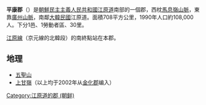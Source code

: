{{Infobox Korean settlement
| context = north
| divs = 1 邑、1勞動者區、30里
| img = NK-Gangwon-Pyonggang.png
| hangul = 평강군
| hanja = {{linktext|平|康|郡}}
|settype=郡
|rr=Pyeonggang-gun
|mr=P'yŏnggang-gun
| area_km2 = 708
| pop = 100800
| popyear = 1990
| popnote = （估計）
}}
'''平康郡'''（{{kor|諺=평강군|漢=平康郡|羅=Phyŏnggang gun|f=y}}）是[[朝鮮民主主義人民共和國|朝鮮民主主義人民共和國]][[江原道_(朝鮮)|江原道]]南部的一個郡，西枕[[馬息嶺山脈|馬息嶺山脈]]，東靠[[廣州山脈|廣州山脈]]，南鄰[[大韓民國|大韓民國]]江原道。面積708平方公里，1990年人口約108,000人。下分1邑、1勞動者區、30里。

[[江原線|江原線]]（京元線的北韓段）的南終點站在本郡。
==地理==
* [[五聖山|五聖山]]
* [[上甘嶺_(山脈)|上甘嶺]]（以上均于2002年从[[金化郡|金化郡]]编入）
{{江原道行政區劃 (朝鮮)}}

{{DEFAULTSORT:Phyonggang-gun}}
[[Category:江原道的郡_(朝鲜)|Category:江原道的郡 (朝鲜)]]